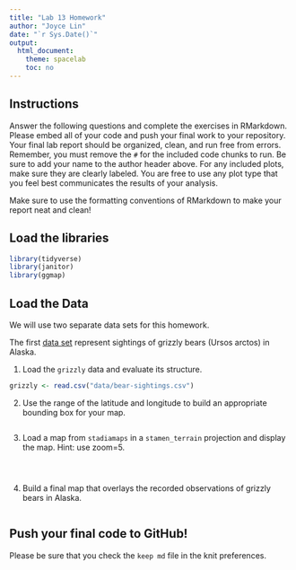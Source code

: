 ```yaml
---
title: "Lab 13 Homework"
author: "Joyce Lin"
date: "`r Sys.Date()`"
output:
  html_document:
    theme: spacelab
    toc: no
---
```


## Instructions
Answer the following questions and complete the exercises in RMarkdown. Please embed all of your code and push your final work to your repository. Your final lab report should be organized, clean, and run free from errors. Remember, you must remove the `#` for the included code chunks to run. Be sure to add your name to the author header above. For any included plots, make sure they are clearly labeled. You are free to use any plot type that you feel best communicates the results of your analysis.  

Make sure to use the formatting conventions of RMarkdown to make your report neat and clean!  

## Load the libraries  
```r
library(tidyverse)
library(janitor)
library(ggmap)
``` 

## Load the Data
We will use two separate data sets for this homework.  

The first [data set](https://rcweb.dartmouth.edu/~f002d69/workshops/index_rspatial.html) represent sightings of grizzly bears (Ursos arctos) in Alaska.  

1. Load the `grizzly` data and evaluate its structure.  
```r
grizzly <- read.csv("data/bear-sightings.csv")
```

2. Use the range of the latitude and longitude to build an appropriate bounding box for your map.  
```r

```

3. Load a map from `stadiamaps` in a `stamen_terrain` projection and display the map. Hint: use zoom=5.  
```r

```

```r

```

```r

```

4. Build a final map that overlays the recorded observations of grizzly bears in Alaska.  
```r

```

## Push your final code to GitHub!
Please be sure that you check the `keep md` file in the knit preferences. 